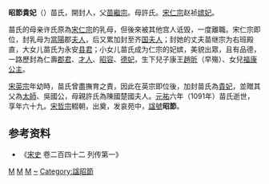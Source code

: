 {{東亞女性歷史人物
| 名稱=昭節貴妃苗氏
| 身份=宋朝妃嬪
| 位號=仁壽[[郡君|郡君]]→[[才人|才人]]→[[昭容|昭容]]→[[德妃|德妃]]→貴妃（尊封）
| 子=[[趙昕_(宋朝)|趙昕]]
| 夫=[[宋仁宗|宋仁宗]]
| 女=[[福康公主|福康公主]]
| 父親=苗繼宗
| 母親=肃成贤穆吴越国夫人許氏
| 同胞姊妹=苗氏
| 其他親屬=乳兄：宋仁宗
|}}
'''昭節貴妃'''（{{bd|1023年||1091年|catIdx=Miao,苗}}）苗氏，開封人，父[[苗繼宗|苗繼宗]]。母許氏。[[宋仁宗|宋仁宗]]赵祯[[嫔妃|嫔妃]]。

苗氏的母亲许氏原為[[宋仁宗|宋仁宗]]的乳母，但後來被其他宫人诋毁，一度離職。宋仁宗即位，封乳母为[[当阳市|當陽]]郡[[夫人|夫人]]，后又累加封至齐[[国夫人|国夫人]]；封她的丈夫苗继宗为右班殿直，大女儿苗氏为永安[[县君|县君]]；小女儿苗氏成为仁宗的妃嫔，美貌出眾，且有品德，一路歷封為仁壽[[郡君|郡君]]、[[才人|才人]]、[[昭容|昭容]]、[[德妃|德妃]]，生下兒子康王[[趙昕_(宋朝)|趙昕]]（早殤）、女兒[[福康公主|福康公主]]。

[[宋英宗|宋英宗]]年幼時，苗氏曾盡撫育之責，因此在英宗即位後，加封苗氏為[[貴妃|貴妃]]，並贈其父為[[太師|太師]]、吳國公，母親許氏為陳國楚國夫人。[[元祐_(年號)|元祐]]六年（1091年）苗氏逝世，享年六十九。[[宋哲宗|宋哲宗]]輟朝，出奠，发哀苑中，[[諡號|諡號]]'''昭節'''。

== 参考资料 ==
{{wikisource|宋史/卷242}}
*《[[宋史|宋史]] 卷二百四十二 列传第一》

[[Category:北宋贵妃|M]]
[[Category:宋仁宗妃|M]]
[[Category:开封人|M]]
[[Category:苗姓|~]]
[[Category:諡昭節|Category:諡昭節]]